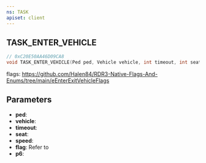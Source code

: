 ```yaml
---
ns: TASK
apiset: client
---
```

## TASK_ENTER_VEHICLE

```c
// 0xC20E50AA46D09CA8
void TASK_ENTER_VEHICLE(Ped ped, Vehicle vehicle, int timeout, int seat, float speed, int flag, Any p6);
```

flags: https://github.com/Halen84/RDR3-Native-Flags-And-Enums/tree/main/eEnterExitVehicleFlags

## Parameters
* **ped**:
* **vehicle**:
* **timeout**:
* **seat**:
* **speed**:
* **flag**: Refer to <EmbeddedEnum name="eEnterExitVehicleFlags" />
* **p6**: